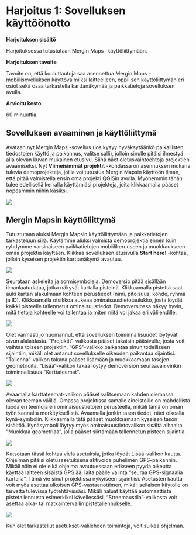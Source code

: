 # **Harjoitus 1: Sovelluksen käyttöönotto**

**Harjoituksen sisältö**

Harjoituksessa tutustutaan Mergin Maps -käyttöliittymään.

**Harjoituksen tavoite**

Tavoite on, että kouluttautuja saa asennettua Mergin Maps -mobiilisovelluksen käyttövalmiiksi laitteelleen, oppii sen käyttöliittymän eri osiot sekä osaa tarkastella karttanäkymää ja paikkatietoja sovelluksen avulla.

**Arvioitu kesto**

60 minuuttia.

## **Sovelluksen avaaminen ja käyttöliittymä**

Avataan nyt Mergin Maps -sovellus (jos kysyy hyväksytäänkö paikallisten tiedostojen käyttö ja paikannus, valitse salli), jolloin sinulle pitäisi ilmestyä alla olevan kuvan mukainen etusivu. Siinä näet oletusvaihtoehtoja projektien avaamiseksi. Nyt **Viimeisimmät projektit** -kohdassa on asennuksen mukana tulevia demoprojekteja, joilla voi tutustua Mergin Mapsin käyttöön ilman, että pitää valmistella ensin oma projekti QGISin avulla. Myöhemmin tähän tulee edellisellä kerralla käyttämiäsi projekteja, joita klikkaamalla pääset nopeammin niihin käsiksi.

![](img/Harjoitus_1/image1.png)

## **Mergin Mapsin käyttöliittymä**

Tutustutaan aluksi Mergin Mapsin käyttöliittymään ja paikkatietojen tarkasteluun sillä. Käytämme aluksi valmista demoprojektia ennen kuin ryhdymme varsinaiseen paikkatietojen mobiilikeruuseen ja muokkaukseen omaa projektia käyttäen. Klikkaa sovelluksen etusivulla **Start here!** -kohtaa, jolloin kyseisen projektin karttanäkymä avautuu.

![](img/Harjoitus_1/image2.png)

Seurataan askeleita ja sormisymboleja. Demoversio pitää sisällään ilmanlaatudataa, jotka näkyvät kartalla pisteinä. Klikkaamalla pistettä saat auki kartan alakulmaan kohteen perustiedot (nimi, pitoisuus, kohde, ryhmä ja ID). Klikkaamalla otsikkoa aukeaa ominaisuustietotaulukko, josta löydät kaikki pisteelle tallennetut ominaisuustiedot. Demoversiossa näkyy hyvin, mitä tietoja kohteelle voi tallentaa ja miten niitä voi jakaa eri välilehdille.

![](img/Harjoitus_1/image3.png)

Olet varmasti jo huomannut, että sovelluksen toiminnallisuudet löytyvät sivun alalaidasta. "Projektit"-valikosta pääset takaisin pääsivulle, josta voit vaihtaa toiseen projektiin. "GPS"-valikko paikantaa sinun todelliseen sijaintiin, mikäli olet antanut sovellukselle oikeuden paikantaa sijaintisi. "Tallenna"-valikon takana pääset lisämään ja muokkaamaan tasojen geometrioita. "Lisää"-valikon takaa löytyy demoversion seuraavan vinkin toiminnallisuus "Karttateemat".

![](img/Harjoitus_1/image4.png)

Avaamalla karttateemat-valikon pääset valitsemaan kahden olemassa olevan teeman välillä. Omassa projektissa samalle aineistoille on mahdollista luoda eri teemoja eri ominaisuustietojen perusteella, mikäli tämä on oman työn kannalta merkityksellistä. Avaamalla jonkin tason tiedot, näet oikealla kynä-symbolin. Klikkaamalla tätä pääset muokkaamaan kyseisen tason sisältöä. Kynäsymboli löytyy myös ominaisuustietovalikon sisältä alhaalta "Muokkaa geometriaa", jolla pääset siirtämään tallennetun pisteen sijaintia.

![](img/Harjoitus_1/image5.png)

Katsotaan tässä kohtaa vielä asetuksia, jotka löydät Lisää-valikon kautta. Ohjelman pitäisi oletusasetuksena aktivoida puhelimen GPS-paikannin. Mikäli näin ei ole eikä ohjelma avautuessaan erikseen pyydä oikeutta käyttää laitteen sisäistä GPS:ää, laita päälle valinta "seuraa GPS-signaalia kartalla". Tämä vie sinut projektissa nykyiseen sijaintiisi. Asetusten kautta voit myös asettaa ulkoisen GPS-vastaanottimen, mikäli sellaisen käytölle on tarvetta tulevissa työtehtävissäsi. Mikäli haluat käyttää automaattista pistetallennusta esimerkiksi kävellessäsi, "Streemaustila"-valikosta voit asettaa aika- tai matkaintervallin pistetallennukselle.

![](img/Harjoitus_1/image6.png)

Kun olet tarkastellut asetukset-välilehden toimintoja, voit sulkea ohjelman.

\
